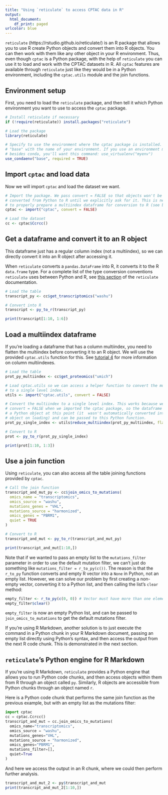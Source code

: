 ```yaml
---
title: "Using `reticulate` to access CPTAC data in R"
output:
  html_document:
    df_print: paged
urlcolor: blue
---
```

`reticulate` (https://rstudio.github.io/reticulate/) is an R package that allows you to use R create Python objects and convert them into R objects. You can then work with them like any other object in your R environment. Thus, even though `cptac` is a Python package, with the help of `reticulate` you can use it to load and work with the CPTAC datasets in R. All `cptac` features are available through `reticulate` just like they would be in a Python environment, including the `cptac.utils` module and the join functions.

## Environment setup
First, you need to load the `reticulate` package, and then tell it which Python environment you want to use to access the `cptac` package.

```r
# Install reticulate if necessary
if (!require(reticulate)) install.packages("reticulate")

# Load the package
library(reticulate)

# Specify to use the environment where the cptac package is installed. Replace 
# "base" with the name of your environment. If you use an environment manager 
# besides conda, you'll want this command: use_virtualenv("myenv")
use_condaenv("base", required = TRUE)
```

## Import `cptac` and load data
Now we will import `cptac` and load the dataset we want.

```r
# Import the package. We pass convert = FALSE so that objects won't be 
# converted from Python to R until we explicitly ask for it. This is necessary 
# to properly prepare a multiindex dataframe for conversion to R (see below).
cptac <- import("cptac", convert = FALSE) 

# Load the dataset
cc <- cptac$Ccrcc()
```
## Get a dataframe and convert it to an R object
This dataframe just has a regular column index (not a multiindex), so we can directly convert it into an R object after accessing it.

When `reticulate` converts a `pandas.DataFrame` into R, it converts it to the R `data.frame` type. For a complete list of the type conversion conventions `reticulate` uses between Python and R, see [this section](https://rstudio.github.io/reticulate/index.html#type-conversions) of the `reticulate` documentation.

```r
# Load the table
transcript_py <- cc$get_transcriptomics("washu") 

# Convert into R
transcript <- py_to_r(transcript_py) 

print(transcript[1:10, 1:6])
```

## Load a multiindex dataframe
If you're loading a dataframe that has a column multiindex, you need to flatten the multiindex before converting it to an R object. We will use the provided `cptac.utils` function for this. See [tutorial 4](https://paynelab.github.io/cptac/tutorial04_multiindex.html) for more information on column multiindexes.

```r
# Load the table
prot_py_multiindex <- cc$get_proteomics("umich")

# Load cptac.utils so we can access a helper function to convert the multiindex 
# to a single level index.
utils <- import("cptac.utils", convert = FALSE)

# Convert the multiindex to a single level index. This works because we passed 
# convert = FALSE when we imported the cptac package, so the dataframe is still
# a Python object at this point (it  wasn't automatically converted into an R 
# object on loading) and can be passed to this Python function.
prot_py_single_index <- utils$reduce_multiindex(prot_py_multiindex, flatten = TRUE) 

# Convert to R
prot <- py_to_r(prot_py_single_index) 

print(prot[1:10, 1:3])
```

## Use a join function
Using `reticulate`, you can also access all the table joining functions provided by `cptac`.

```r
# Call the join function
transcript_and_mut_py <- cc$join_omics_to_mutations(
  omics_name = "transcriptomics",
  omics_source = "washu",
  mutations_genes = "VHL",
  mutations_source = "harmonized",
  omics_genes = "PBRM1",
  quiet = TRUE
)

# Convert to R
transcript_and_mut <- py_to_r(transcript_and_mut_py)

print(transcript_and_mut[1:10,])
```
Note that if we wanted to pass an empty list to the `mutations_filter` parameter in order to use the default mutation filter, we can't just do something like `mutations_filter = r_to_py(c())`. The reason is that the `r_to_py` function converts and empty R vector into a `None` in Python, not an empty list. However, we can solve our problem by first creating a non-empty vector, converting it to a Python list, and then calling the list's `clear` method:  

```r
empty_filter <- r_to_py(c(0, 0)) # Vector must have more than one element
empty_filter$clear()
```

`empty_filter` is now an empty Python list, and can be passed to `join_omics_to_mutations` to get the default mutations filter. 

If you're using R Markdown, another solution is to just execute the command in a Python chunk in your R Markdown document, passing an empty list directly using Python's syntax, and then access the output from the next R code chunk. This is demonstrated in the next section.

## `reticulate`'s Python engine for R Markdown

If you're using R Markdown, `reticulate` provides a Python engine that allows you to run Python code chunks, and then access objects within them from R through an object called `py`. Similarly, R objects are accessible from Python chunks through an object named `r`.

Here is a Python code chunk that performs the same join function as the previous example, but with an empty list as the mutations filter:

```python
import cptac
cc = cptac.Ccrcc()
transcript_and_mut = cc.join_omics_to_mutations(
  omics_name="transcriptomics",
  omics_source = "washu",
  mutations_genes="VHL",
  mutations_source = "harmonized",
  omics_genes="PBRM1",
  mutations_filter=[],
  quiet=True
)
```

And here we access the output in an R chunk, where we could then perform further analysis.
```r
transcript_and_mut_2 <- py$transcript_and_mut
print(transcript_and_mut_2[1:10,])
```